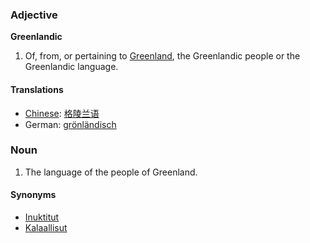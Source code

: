 ===Adjective===
'''Greenlandic'''
#Of, from, or pertaining to [[Greenland]], the Greenlandic people or the Greenlandic language.

====Translations====
*[[Chinese]]: [[格陵兰语]]
*German: [[grönländisch]]

===Noun===
#The language of the people of Greenland.

====Synonyms====
*[[Inuktitut]]
*[[Kalaallisut]]